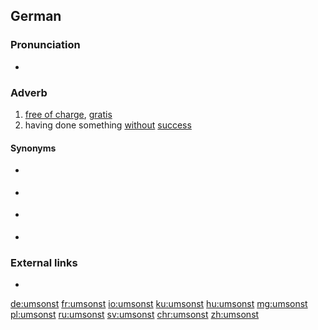 ==German==

===Pronunciation===
* {{IPA|/ʊmˈzɔnst/|lang=de}}

===Adverb===
{{de-adv}}

# [[free of charge]], [[gratis]]
# having done something [[without]] [[success]]

====Synonyms====
* {{sense|free of charge, gratis}} {{l/de|gratis}}
* {{sense|free of charge, gratis}} {{l/de|kostenlos}}
* {{sense|free of charge, gratis}} {{l/de|kostenfrei}}
* {{sense|without success}} {{l/de|erfolglos}}

===External links===
* {{R:Duden}}

[[de:umsonst]]
[[fr:umsonst]]
[[io:umsonst]]
[[ku:umsonst]]
[[hu:umsonst]]
[[mg:umsonst]]
[[pl:umsonst]]
[[ru:umsonst]]
[[sv:umsonst]]
[[chr:umsonst]]
[[zh:umsonst]]